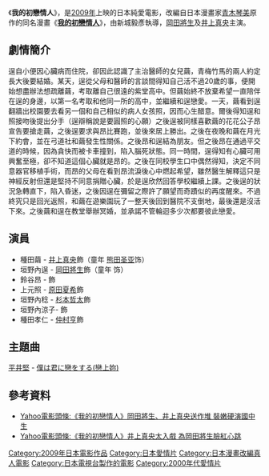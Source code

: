 {{noteTA
|G1=JP Show
}}
{{Infobox Film
| name               = 我的初戀情人
| original_name      = {{lang|ja|僕の初戀をキミに捧ぐ}}
| image              = 
| caption            = 
| production_company = [[東寶株式會社|東寶株式會社]]
| director           = [[新城毅彥|新城毅彥]]
| executive_producer = 
| producer           = [[新城毅彥|新城毅彥]]
| writer             = 原著:青木琴美
                          編劇:坂東賢治
| narrator           = 
| production_supervisor =
| starring           = [[岡田將生|岡田將生]]
                       [[井上真央|井上真央]]
| music              = 
| cinematography     = 
| editing            = 
| studio             = 
| distributor        = [[東寶株式會社|東寶株式會社]]
| released           = {{JPN}}[[2009年10月|2009年10月24日]]<br/> {{TWN}}2010年4月9日 
| sec-title          =
| rate               = 
| runtime            = 122分鐘
| country            = {{JPN}}
| language           = [[日語|日語]]
| imdb_id            = 
| amg_id             = 
| budget             = 
| gross              =[[日本|日本]][[票房|票房]]21.5[[億|億]][[日圓|日圓]]
| preceded_by        = 
| followed_by        = 
| cn_name            = 
| hk_name            = 
| tw_name            = 
}}
《'''我的初戀情人'''》，是[[2009年電影|2009年]]上映的日本純愛電影，改編自日本漫畫家[[青木琴美|青木琴美]]原作的同名漫畫《'''[[我的初戀情人_(漫畫)|我的初戀情人]]'''》，由新城毅彥執導，[[岡田將生|岡田將生]]及[[井上真央|井上真央]]主演。

==劇情簡介 ==


逞自小便因心臟病而住院，卻因此認識了主治醫師的女兒繭，青梅竹馬的兩人約定長大後要結婚。某天，逞從父母和醫師的言談間得知自己活不過20歲的事，便開始想盡辦法想疏離繭，考取離自己很遠的紫堂高中。但繭始終不放棄希望一直陪伴在逞的身邊，以第一名考取和他同一所的高中，並繼續和逞戀愛。一天，繭看到逞翻牆出校園要去看另一個和自己相似的病人女孩照，因而心生醋意。爾後得知逞和照接吻後提出分手（逞辯稱說是要圓照的心願）之後逞被同樣喜歡繭的花花公子昂宣告要搶走繭，之後逞要求與昂比賽跑，並後來居上勝出。之後在夜晚和繭在月光下約會，並在弓道社和繭發生性關係。之後昂和逞結為朋友。但之後昂在通過平交道的時候，因為貪快而被卡車撞到，陷入腦死狀態。同一時間，逞得知有心臟可用興奮至極，卻不知道這個心臟就是昂的。之後在同校學生口中偶然得知，決定不同意器官移植手術，而昂的父母在看到昂流淚後心中燃起希望，雖然醫生解釋這只是神經反射但還是堅持不同意捐贈心臟，於是逞欣然回答學校繼續上課。之後逞的狀況急轉直下，陷入昏迷，之後因逞在彌留之際許了願望而奇蹟似的再度醒來。不過終究只是回光返照，和繭在遊樂園玩了一整天後回到醫院不支倒地，最後還是沒活下來。之後繭和逞在教堂舉辦冥婚，並承諾不管輪迴多少次都要彼此戀愛。

==演員==
*種田繭 - [[井上真央|井上真央]]飾（童年 [[熊田圣亚|熊田圣亚]]饰）
*垣野內逞 - [[岡田將生|岡田將生]]飾（童年 {{tsl|ja|小林海人|}}饰）
*鈴谷昂 - {{tsl|ja|細田よしひこ|}}飾
*上元照 - [[原田夏希|原田夏希]]飾
*垣野內稔 - [[杉本哲太|杉本哲太]]飾
*垣野內涼子- {{tsl|ja|森口瑤子|}}飾
*種田孝仁 - [[仲村亨|仲村亨]]飾

==主題曲==
[[平井堅|平井堅]] - [[當我愛上你|僕は君に戀をする(戀上妳)]]

==參考資料==
* [https://web.archive.org/web/20100910081654/http://tw.movie.yahoo.com/movieheadline/d/a/100311/3/j6h.html Yahoo電影頭條:《我的初戀情人》岡田將生、井上真央送作堆 裝嫩硬演國中生]
* [https://web.archive.org/web/20100419030437/http://tw.movie.yahoo.com/movieheadline/d/a/100329/3/jey.html Yahoo電影頭條:《我的初戀情人》井上真央太入戲 為岡田將生臉紅心跳]

{{DEFAULTSORT:Boku no Hatsukoi o Kimi ni Sasagu}}
[[Category:2009年日本電影作品|Category:2009年日本電影作品]]
[[Category:日本愛情片|Category:日本愛情片]]
[[Category:日本漫畫改編真人電影|Category:日本漫畫改編真人電影]]
[[Category:日本電視台製作的電影|Category:日本電視台製作的電影]]
[[Category:2000年代愛情片|Category:2000年代愛情片]]